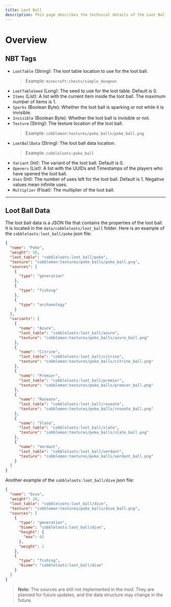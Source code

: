 ```yaml
---
title: Loot Ball
description: This page describes the technical details of the Loot Ball.
---
```


# Overview

## NBT Tags

- `LootTable` (String): The loot table location to use for the loot ball.
    > Example: `minecraft:chests/simple_dungeon`
- `LootTableSeed` (Long): The seed to use for the loot table. Default is 0.
- `Items` (List): A list with the current item inside the loot ball. The maximum number of items is 1.
- `Sparks` (Boolean Byte): Whether the loot ball is sparking or not while it is invisible.
- `Invisible` (Boolean Byte): Whether the loot ball is invisible or not.
- `Texture` (String): The texture location of the loot ball.
    > Example: `cobblemon:textures/poke_balls/poke_ball.png`
- `LootBallData` (String): The loot ball data location.
    > Example: `cobbleloots:poke_ball`
- `Variant` (Int): The variant of the loot ball. Default is 0.
- `Openers` (List): A list with the UUIDs and Timestamps of the players who have opened the loot ball.
- `Uses` (Int): The number of uses left for the loot ball. Default is 1. Negative values mean infinite uses.
- `Multiplier` (Float): The multiplier of the loot ball.

---

## Loot Ball Data

The loot ball data is a JSON file that contains the properties of the loot ball. It is located in the `data/cobbleloots/loot_ball` folder. Here is an example of the `cobbleloots:loot_ball/poke` json file:

```json
{
  "name": "Poke",
  "weight": 50,
  "loot_table": "cobbleloots:loot_ball/poke",
  "texture": "cobblemon:textures/poke_balls/poke_ball.png",
  "sources": [
    {
      "type": "generation"
    },
    {
      "type": "fishing"
    },
    {
      "type": "archaeology"
    }
  ],
  "variants": [
    {
      "name": "Azure",
      "loot_table": "cobbleloots:loot_ball/azure",
      "texture": "cobblemon:textures/poke_balls/azure_ball.png"
    },
    {
      "name": "Citrine",
      "loot_table": "cobbleloots:loot_ball/citrine",
      "texture": "cobblemon:textures/poke_balls/citrine_ball.png"
    },
    {
      "name": "Premier",
      "loot_table": "cobbleloots:loot_ball/premier",
      "texture": "cobblemon:textures/poke_balls/premier_ball.png"
    },
    {
      "name": "Roseate",
      "loot_table": "cobbleloots:loot_ball/roseate",
      "texture": "cobblemon:textures/poke_balls/roseate_ball.png"
    },
    {
      "name": "Slate",
      "loot_table": "cobbleloots:loot_ball/slate",
      "texture": "cobblemon:textures/poke_balls/slate_ball.png"
    },
    {
      "name": "Verdant",
      "loot_table": "cobbleloots:loot_ball/verdant",
      "texture": "cobblemon:textures/poke_balls/verdant_ball.png"
    }
  ]
}
```

Another example of the `cobbleloots:loot_ball/dive` json file:

```json
{
  "name": "Dive",
  "weight": 20,
  "loot_table": "cobbleloots:loot_ball/dive",
  "texture": "cobblemon:textures/poke_balls/dive_ball.png",
  "sources": [
    {
      "type": "generation",
      "biome": "cobbleloots:loot_ball/dive",
      "height": {
        "max": 62
      },
      "weight": 1
    },
    {
      "type": "fishing",
      "biome": "cobbleloots:loot_ball/dive"
    }
  ]
}
```

> **Note**: The sources are still not implemented in the mod. They are planned for future updates, and the data structure may change in the future.